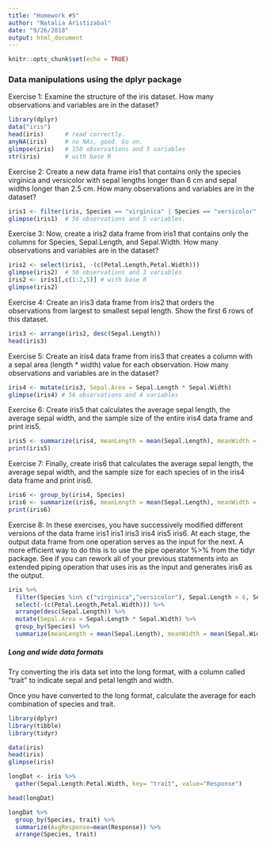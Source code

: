 ```yaml
---
title: "Homework #5"
author: "Natalia Aristizabal"
date: "9/26/2018"
output: html_document
---
```


```r
knitr::opts_chunk$set(echo = TRUE)
```

### Data manipulations using the dplyr package


Exercise 1: Examine the structure of the iris dataset. How many observations and variables are in the dataset?

```r
library(dplyr)
data("iris")
head(iris)      # read correctly. 
anyNA(iris)     # no NAs, good. Go on.
glimpse(iris)   # 150 observations and 5 variables
str(iris)       # with base R
```


Exercise 2: Create a new data frame iris1 that contains only the species virginica and versicolor with sepal lengths longer than 6 cm and sepal widths longer than 2.5 cm. How many observations and variables are in the dataset?

```r
iris1 <- filter(iris, Species == "virginica" | Species == "versicolor", Sepal.Length > 6, Sepal.Width > 2.5)
glimpse(iris1)  # 56 observations and 5 variables. 
```

Exercise 3: Now, create a iris2 data frame from iris1 that contains only the columns for Species, Sepal.Length, and Sepal.Width. How many observations and variables are in the dataset?
 
```r
iris2 <- select(iris1, -(c(Petal.Length,Petal.Width)))
glimpse(iris2)  # 56 observations and 3 variables
iris2 <- iris1[,c(1:2,5)] # with base R 
glimpse(iris2)
```


Exercise 4: Create an iris3 data frame from iris2 that orders the observations from largest to smallest sepal length. Show the first 6 rows of this dataset.

```r
iris3 <- arrange(iris2, desc(Sepal.Length))
head(iris3)
```

Exercise 5: Create an iris4 data frame from iris3 that creates a column with a sepal area (length * width) value for each observation. How many observations and variables are in the dataset?

```r
iris4 <- mutate(iris3, Sepal.Area = Sepal.Length * Sepal.Width)
glimpse(iris4) # 56 observations and 4 variables
```

Exercise 6: Create iris5 that calculates the average sepal length, the average sepal width, and the sample size of the entire iris4 data frame and print iris5.

```r
iris5 <- summarize(iris4, meanLength = mean(Sepal.Length), meanWidth = mean(Sepal.Width), TotalNumber= n())
print(iris5)
```

Exercise 7: Finally, create iris6 that calculates the average sepal length, the average sepal width, and the sample size for each species of in the iris4 data frame and print iris6.

```r
iris6 <- group_by(iris4, Species)
iris6 <- summarize(iris6, meanLength = mean(Sepal.Length), meanWidth = mean(Sepal.Width), TotalNumber= n())
print(iris6)
```

Exercise 8: In these exercises, you have successively modified different versions of the data frame iris1 iris1 iris3 iris4 iris5 iris6. At each stage, the output data frame from one operation serves as the input for the next. A more efficient way to do this is to use the pipe operator %>% from the tidyr package. See if you can rework all of your previous statements into an extended piping operation that uses iris as the input and generates iris6 as the output.

```r
iris %>%
  filter(Species %in% c("virginica","versicolor"), Sepal.Length > 6, Sepal.Width > 2.5) %>%
  select(-(c(Petal.Length,Petal.Width))) %>%
  arrange(desc(Sepal.Length)) %>%
  mutate(Sepal.Area = Sepal.Length * Sepal.Width) %>%
  group_by(Species) %>%
  summarize(meanLength = mean(Sepal.Length), meanWidth = mean(Sepal.Width), TotalNumber= n())
```

##### Long and wide data formats

Try converting the iris data set into the long format, with a column called “trait” to indicate sepal and petal length and width.

Once you have converted to the long format, calculate the average for each combination of species and trait.

```r
library(dplyr)
library(tibble)
library(tidyr)

data(iris)
head(iris)
glimpse(iris) 

longDat <- iris %>%
  gather(Sepal.Length:Petal.Width, key= "trait", value="Response")

head(longDat)

longDat %>%
  group_by(Species, trait) %>%
  summarize(AvgResponse=mean(Response)) %>%
  arrange(Species, trait)
```
